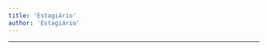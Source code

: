```yaml
---
title: 'Estagiário'
author: 'Estagiário'
---
```


---

<CharacterInfo
    name='Estagiário'
    image='/assets/icons/otom/wiki media/chars/estagiario.png' 
    caption='por que você não vai jogar baseball?'
    icon='/assets/icons/otom/wiki media/icons/estagiario.png'
    nickname='N/A'
    pronouns='ele/dele'
    species='Caneta esferográfica'
    voice='Master'
    hobbies='Estudante de direito, Cybersegurança'
/>